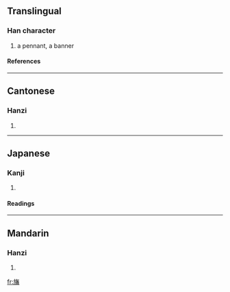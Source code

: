 ==Translingual==
===Han character===
{{Han char|rn=70|rad=方|as=14|sn=18|four=0826<sub>9</sub>|canj=卜尸人竹田 (YSOHW)}}
# a pennant, a banner
====References====
{{Han ref|kx=0485.090|dkj=13700|dj=0847.110|hdz=32185.010|uh=65DB|ud=26075|bh=EFD9|bd=61401}}
----
==Cantonese==
===Hanzi===
{{yue-hanzi|jyut=|y=faan1}}
# {{defn|Cantonese}}
----
==Japanese==
===Kanji===
{{ja-kanji|grade=|rs=方14}}
# {{defn|Japanese}} 
====Readings====
{{ja-readings|on=[[はん]] (han)|kun=[[はた]] (hata)}}
----
==Mandarin==
===Hanzi===
{{cmn-hanzi|pin=[[fān]] (fan1)|wg=fan<sup>1</sup>}}
# {{defn|Mandarin}}

[[fr:旛]]